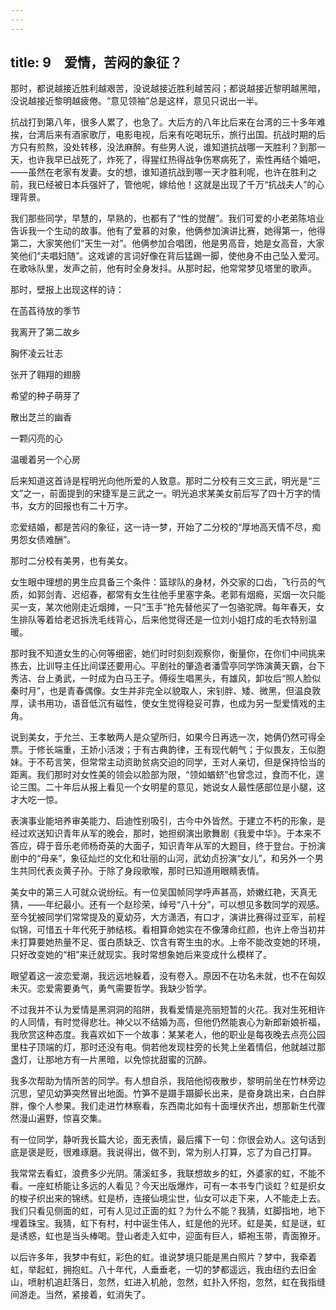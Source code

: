 ```yaml
---
---
---
```

title: 9　爱情，苦闷的象征？
---

那时，都说越接近胜利越艰苦，没说越接近胜利越苦闷；都说越接近黎明越黑暗，没说越接近黎明越疲倦。“意见领袖”总是这样，意见只说出一半。

抗战打到第八年，很多人累了，也急了。大后方的八年比后来在台湾的三十多年难挨，台湾后来有酒家歌厅，电影电视，后来有吃喝玩乐，旅行出国。抗战时期的后方只有煎熬，没处转移，没法麻醉。有些男人说，谁知道抗战哪一天胜利？到那一天，也许我早已战死了，炸死了，得猩红热得战争伤寒病死了，索性再结个婚吧，——虽然在老家有发妻。女的想，谁知道抗战到哪一天才胜利呢，也许在胜利之前，我已经被日本兵强奸了，管他呢，嫁给他！这就是出现了千万“抗战夫人”的心理背景。

我们那些同学，早慧的，早熟的，也都有了“性的觉醒”。我们可爱的小老弟陈培业告诉我一个生动的故事。他有了爱慕的对象，他俩参加演讲比赛，她得第一，他得第二，大家笑他们“天生一对”。他俩参加合唱团，他是男高音，她是女高音，大家笑他们“夫唱妇随”。这戏谑的言词好像在背后猛踢一脚，使他身不由己坠入爱河。在歌咏队里，发声之前，他有时全身发抖。从那时起，他常常梦见塔里的歌声。

那时，壁报上出现这样的诗：

在菡萏待放的季节

我离开了第二故乡

胸怀凌云壮志

张开了翱翔的翅膀

希望的种子萌芽了

散出芝兰的幽香

一颗闪亮的心

温暖着另一个心房



后来知道这首诗是程明光向他所爱的人致意。那时二分校有三文三武，明光是“三文”之一，前面提到的宋捷军是三武之一。明光追求某美女前后写了四十万字的情书，女方的回报也有二十万字。

恋爱结婚，都是苦闷的象征，这一诗一梦，开始了二分校的“厚地高天情不尽，痴男怨女债难酬”。

那时二分校有美男，也有美女。

女生眼中理想的男生应具备三个条件：篮球队的身材，外交家的口齿，飞行员的气质，如郭剑青、迟绍春，都常有女生往他手里塞字条。老郭有烟瘾，买烟一次只能买一支，某次他刚走近烟摊，一只“玉手”抢先替他买了一包骆驼牌。每年春天，女生排队等着给老迟拆洗毛线背心，后来他觉得还是一位刘小姐打成的毛衣特别温暖。

那时我不知道女生的心何等细密，她们时时刻刻观察你，衡量你，在你们中间挑来拣去，比训导主任比间谍还要用心。平剧社的肇造者潘雪亭同学饰演黄天霸，台下秀洁、台上勇武，一时成为白马王子。傅绥生唱黑头，有雄风，卸妆后“照人脸似秦时月”，也是青春偶像。女生并非完全以貌取人，宋钊胖、矮、微黑，但温良敦厚，读书用功，语音低沉有磁性，使女生觉得稳妥可靠，也成为另一型爱情戏的主角。

说到美女，于允兰、王孝敏两人是众望所归，如果今日再选一次，她俩仍然可得全票。于修长端重，王娇小活泼；于有古典韵律，王有现代朝气；于似畏友，王似胞妹。于不苟言笑，但常常主动资助贫病交迫的同学，王对人亲切，但是保持恰当的距离。我们那时对女性美的领会以脸部为限，“领如蝤蛴”也曾念过，食而不化，遑论三围。二十年后从报上看见一个女明星的意见，她说女人最性感部位是小腿，这才大吃一惊。

表演事业能培养审美能力、启迪性别吸引，古今中外皆然。于建立不朽的形象，是经过欢送知识青年从军的晚会，那时，她担纲演出歌舞剧《我爱中华》。于本来不答应，碍于音乐老师杨奇英的大面子，知识青年从军的大题目，终于登台。于扮演剧中的“母亲”，象征灿烂的文化和壮丽的山河，武幼贞扮演“女儿”，和另外一个男生共同代表炎黄子孙。于除了身段歌喉，那时已知道用眼睛表情。

美女中的第三人可就众说纷纭。有一位吴国帧同学呼声甚高，娇嫩红艳，天真无猜，——年纪最小。还有一个赵珍荣，绰号“八十分”，可以想见多数同学的观感。至今犹被同学们常常提及的夏幼芬，大方潇洒，有口才，演讲比赛得过亚军，前程似锦，可惜五十年代死于肺结核。看相算命她实在不像薄命红颜，也许上帝当初并未打算要她热量不足、蛋白质缺乏、饮含有寄生虫的水。上帝不能改变她的环境，只好改变她的“相”来迁就现实。我时常想象她后来变成什么模样了。

眼望着这一波恋爱潮，我远远地躲着，没有卷入。原因不在功名未就，也不在匈奴未灭。恋爱需要勇气，勇气需要哲学。我缺少哲学。

不过我并不认为爱情是黑洞洞的陷阱，我看爱情是亮丽短暂的火花。我对生死相许的人同情，有时觉得悲壮。神父以不结婚为高，但他仍然能衷心为新郎新娘祈福，我欣赏这种态度。我喜欢如下一个故事：某某老人，他的职业是每夜晚去点亮公园里柱子顶端的灯，那时还没有电。倘若他发现柱旁的长凳上坐着情侣，他就越过那盏灯，让那地方有一片黑暗，以免惊扰甜蜜的沉醉。

我多次帮助为情所苦的同学。有人想自杀，我陪他彻夜散步，黎明前坐在竹林旁边沉思，望见幼笋突然冒出地面。竹笋不是蹑手蹑脚长出来，是奋身跳出来，白白胖胖，像个人参果。我们走进竹林察看，东西南北如有十面埋伏齐出，想那新生代骤然漫山遍野，惊喜交集。

有一位同学，静听我长篇大论，面无表情，最后撂下一句：你很会劝人。这句话到底是褒是贬，很难琢磨。我说得出，做不到，常为别人打算，忘了为自己打算。

我常常去看虹，浪费多少光阴。蒲溪虹多，我联想故乡的虹，外婆家的虹，不能不看。一座虹桥能让多远的人看见？今天出版爆炸，可有一本书专门谈虹？虹是织女的梭子织出来的锦绣。虹是桥，连接仙境尘世，仙女可以走下来，人不能走上去。我们只看见侧面的虹，可有人见过正面的虹？为什么不能？我猜，虹脚指地，地下埋着珠宝。我猜，虹下有村，村中诞生伟人，虹是他的光环。虹是美，虹是谜，虹是诱惑，虹也是当头棒喝。登山者走入虹中，迎面有巨人，蟒袍玉带，青面獠牙。

以后许多年，我梦中有虹，彩色的虹。谁说梦境只能是黑白照片？梦中，我牵着虹，举起虹，拥抱虹。八十年代，人垂垂老，一切的梦都遥远，我由纽约去旧金山，喷射机追赶落日，忽然，虹进入机舱，忽然，虹扑入怀抱，忽然，虹在我指缝间游走。当然，紧接着，虹消失了。